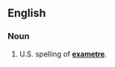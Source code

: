 ==English==
===Noun===
{{en-noun}}
# U.S. spelling of '''[[exametre]]'''.
<!--Put translations, etc, at "exametre"-->